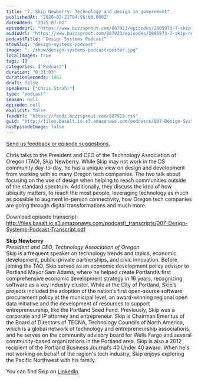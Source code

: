 ```yaml
---
title: "7. Skip Newberry: Technology and design in government"
publishedAt: "2020-02-21T04:56:00.000Z"
dateAdded: "2025-07-02"
episodeUrl: "https://www.buzzsprout.com/887923/episodes/2805973-7-skip-newberry-technology-and-design-in-government.mp3"
audioUrl: "https://www.buzzsprout.com/887923/episodes/2805973-7-skip-newberry-technology-and-design-in-government.mp3"
podcastTitle: "Design Systems Podcast"
showSlug: "design-systems-podcast"
image: "../show/design-systems-podcast/poster.jpg"
localImages: true
tags: []
categories: ["Podcast"]
duration: "0:31:03"
durationSeconds: 1863
draft: false
speakers: ["Chris Strahl"]
type: "podcast"
season: null
episode: null
explicit: false
feedUrl: "https://feeds.buzzsprout.com/887923.rss"
guid: "http://files.basalt.io.s3.amazonaws.com/podcasts/007-Design-Systems-Podcast.mp3"
hasEpisodeImage: false
---
```

[Send us feedback or episode suggestions.](https://www.buzzsprout.com/twilio/text_messages/887923/open_sms)

Chris talks to the President and CEO of the Technology Association of Oregon (TAO), Skip Newberry. While Skip may not work in the DS community day-to-day, he has a unique view on design and development from working with so many Oregon tech companies. The two talk about focusing on the use of design when helping to reach communities outside of the standard spectrum. Additionally, they discuss the idea of how ubiquity matters, to reach the most people, leveraging technology as much as possible to augment in-person connectivity, how Oregon tech companies are going through digital transformations and much more.  
  
Download episode transcript:  
http://files.basalt.io.s3.amazonaws.com/podcast\_transcripts/007-Design-Systems-Podcast-Transcript.pdf  

**Skip Newberry**  
_President and CEO, Technology Association of Oregon_  
Skip is a frequent speaker on technology trends and topics, economic development, public-private partnerships, and civic innovation. Before joining the TAO, Skip served as an economic development policy advisor to Portland Mayor Sam Adams, where he helped create Portland’s first comprehensive economic development strategy in 16 years, recognizing software as a key industry cluster. While at the City of Portland, Skip’s projects included the adoption of the nation’s first open-source software procurement policy at the municipal level, an award-winning regional open data initiative and the development of resources to support entrepreneurship, like the Portland Seed Fund. Previously, Skip was a corporate and IP attorney and entrepreneur. Skip is Chairman Emeritus of the Board of Directors of TECNA, Technology Councils of North America, which is a global network of technology and entrepreneurship associations, and he serves on the community advisory board for Wells Fargo and several community-based organizations in the Portland area. Skip is also a 2012 recipient of the Portland Business Journal’s 40 Under 40 award. When he's not working on behalf of the region's tech industry, Skip enjoys exploring the Pacific Northwest with his family.  
  
You can find Skip on [LinkedIn](https://linkedin.com/in/skipnewberry/).
